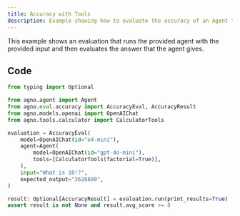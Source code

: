 ```yaml
---
title: Accuracy with Tools
description: Example showing how to evaluate the accuracy of an Agent that is using tools.
---
```

This example shows an evaluation that runs the provided agent with the provided input and then evaluates the answer that the agent gives.

## Code
```python
from typing import Optional

from agno.agent import Agent
from agno.eval.accuracy import AccuracyEval, AccuracyResult
from agno.models.openai import OpenAIChat
from agno.tools.calculator import CalculatorTools

evaluation = AccuracyEval(
    model=OpenAIChat(id="o4-mini"),
    agent=Agent(
        model=OpenAIChat(id="gpt-4o-mini"),
        tools=[CalculatorTools(factorial=True)],
    ),
    input="What is 10!?",
    expected_output="3628800",
)

result: Optional[AccuracyResult] = evaluation.run(print_results=True)
assert result is not None and result.avg_score >= 8
```